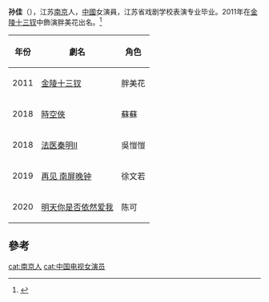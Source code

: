 {{otheruse|孙佳}}
{{藝人
|姓名 = 孫佳
|類型 = 女演员
|圖片 = 
|圖片簡介 = 
|本名 = 
|外文名 = Sookie
|暱稱 = 
|國籍 = {{PRC}}
|出生日期 = {{bda|1994|8|23}}
|出生地點 = 江蘇南京
|母校 = 江苏省戏剧学校
|代表作 = [[金陵十三钗|金陵十三钗]]
|著名角色 = 胖美花
}}
'''孙佳'''（{{bd|1994年||}}），江苏[[南京|南京]]人，[[中國|中國]]女演員，江苏省戏剧学校表演专业毕业。2011年在[[金陵十三钗|金陵十三钗]]中飾演胖美花出名。<ref>{{cite web|url=http://ent.sina.com.cn/m/c/2011-12-20/13253512550.shtml|title=“十三钗”演泼辣骂到筋疲力尽 为保密隐姓埋名}}</ref>

{| class="wikitable"
|-
! 年份 !! 劇名 !! 角色 
|-
| 2011 || [[金陵十三钗|金陵十三钗]] || 胖美花 
|-
| 2018 || [[時空俠|時空俠]] || 蘇蘇 
|-
| 2018 || [[法医秦明II|法医秦明II]] || 吳愷愷
|-
| 2019 || [[再见_南屏晚钟|再见 南屏晚钟]] || 徐文若
|-
| 2020 || [[明天你是否依然爱我|明天你是否依然爱我]] || 陈可
|}

==參考==
{{Reflist}}

{{Actor-stub}}
{{DEFAULTSORT:sun jia}}
[[cat:南京人|cat:南京人]]
[[cat:中国电视女演员|cat:中国电视女演员]]